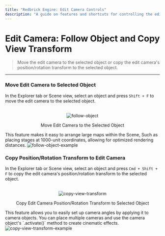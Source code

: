 ```yaml
---
title: "Redbrick Engine: Edit Camera Controls"
description: "A guide on features and shortcuts for controlling the edit camera in the Redbrick Engine."
---
```


# Edit Camera: Follow Object and Copy View Transform

> Move the edit camera to the selected object or copy the edit camera's position/rotation transform to the selected object.

---

### Move Edit Camera to Selected Object

In the Explorer tab or Scene view, select an object and press `Shift + F` to move the edit camera to the selected object.  
<br/>
<center>
    <img src='/images/engine/edit-camera-related/edit-camera-related_follow-object.gif' alt='follow-object' loading="lazy" decoding="async" style={{width: '100%'}}/>
    <p style={{margin:"0"}}>
        Move Edit Camera to the Selected Object
    </p>
</center>

<Callout type="info">
    This feature makes it easy to arrange large maps within the Scene,  
    Such as placing stages at 1000-unit coordinates, allowing for optimized rendering distances.
    <img src='/images/engine/edit-camera-related/edit-camera-related_follow-object-example.gif' alt='follow-object-example' loading="lazy" decoding="async" style={{width: '100%', marginTop: "15px", marginBottom: "15px"}}/>
</Callout>

### Copy Position/Rotation Transform to Edit Camera

In the Explorer tab or Scene view, select an object and press `Cmd + Shift + F` to copy the edit camera's position/rotation transform to the selected object.  
<br/>
<center>
    <img src='/images/engine/edit-camera-related/edit-camera-related_copy-view-transform.gif' alt='copy-view-transform' loading="lazy" decoding="async" style={{width: '100%'}}/>
    <p style={{margin:"0"}}>
        Copy Edit Camera Position/Rotation Transform to Selected Object
    </p>
</center>

<Callout type="info">
    This feature allows you to easily set up camera angles by applying it to camera objects.  
    You can place multiple cameras and use the camera object's `.activate()` method to create cinematic effects.  
    <img src='/images/engine/edit-camera-related/edit-camera-related_copy-view-transform-example.gif' alt='copy-view-transform-example' loading="lazy" decoding="async" style={{width: '100%', marginTop: "15px", marginBottom: "15px"}}/>
</Callout>